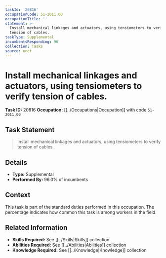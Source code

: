 ```yaml
---
taskId: '20816'
occupationCode: 51-2011.00
occupationTitle: ''
statement: >-
  Install mechanical linkages and actuators, using tensiometers to verify
  tension of cables.
taskType: Supplemental
incumbentsResponding: 96
collection: Tasks
source: onet
---
```

# Install mechanical linkages and actuators, using tensiometers to verify tension of cables.

**Task ID:** 20816
**Occupation:** [[../Occupations|Occupation]] with code `51-2011.00`

## Task Statement

> Install mechanical linkages and actuators, using tensiometers to verify tension of cables.

## Details

- **Type:** Supplemental
- **Performed By:** 96.0% of incumbents

## Context

This task is part of the standard duties performed in this occupation. The percentage indicates how common this task is among workers in the field.

## Related Information

- **Skills Required:** See [[../Skills|Skills]] collection
- **Abilities Required:** See [[../Abilities|Abilities]] collection
- **Knowledge Required:** See [[../Knowledge|Knowledge]] collection
